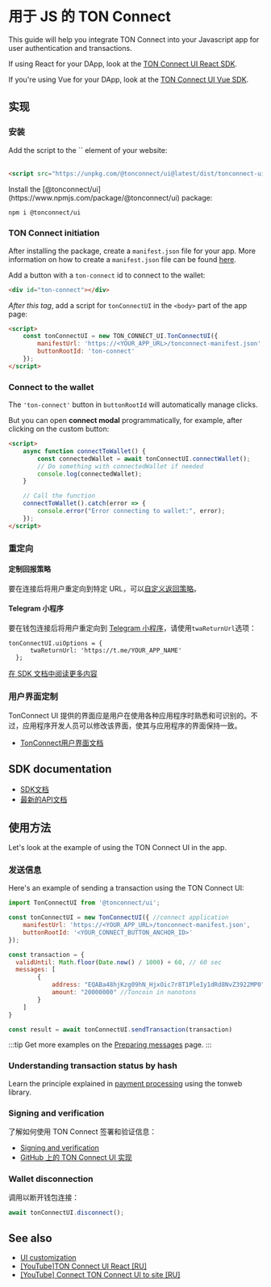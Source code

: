 

# 用于 JS 的 TON Connect

This guide will help you integrate TON Connect into your Javascript app for user authentication and transactions.

If using React for your DApp, look at the [TON Connect UI React SDK](/v3/guidelines/ton-connect/frameworks/react).

If you're using Vue for your DApp, look at the [TON Connect UI Vue SDK](/v3/guidelines/ton-connect/frameworks/vue).

## 实现

### 安装

<Tabs groupId="Installation">
  <TabItem value="CDN" label="CDN">
Add the script to the `<HEAD>` element of your website:
    <br/>
    <br/>

```html
<script src="https://unpkg.com/@tonconnect/ui@latest/dist/tonconnect-ui.min.js"></script>
```

</TabItem>
  <TabItem value="NPM" label="NPM">
   Install the [@tonconnect/ui](https://www.npmjs.com/package/@tonconnect/ui) package:

```bash npm2yarn
npm i @tonconnect/ui
```

</TabItem>
</Tabs>

### TON Connect initiation

After installing the package, create a `manifest.json` file for your app.
More information on how to create a `manifest.json` file can be found [here](/v3/guidelines/ton-connect/guidelines/creating-manifest).

Add a button with a `ton-connect` id to connect to the wallet:

```html
<div id="ton-connect"></div>
```

_After this tag_, add a script for `tonConnectUI` in the `<body>` part of the app page:

```html
<script>
    const tonConnectUI = new TON_CONNECT_UI.TonConnectUI({
        manifestUrl: 'https://<YOUR_APP_URL>/tonconnect-manifest.json',
        buttonRootId: 'ton-connect'
    });
</script>
```

### Connect to the wallet

The `'ton-connect'` button in `buttonRootId` will automatically manage clicks.

But you can open **connect modal** programmatically, for example, after clicking on the custom button:

```html
<script>
    async function connectToWallet() {
        const connectedWallet = await tonConnectUI.connectWallet();
        // Do something with connectedWallet if needed
        console.log(connectedWallet);
    }

    // Call the function
    connectToWallet().catch(error => {
        console.error("Error connecting to wallet:", error);
    });
</script>
```

### 重定向

#### 定制回报策略

要在连接后将用户重定向到特定 URL，可以[自定义返回策略](https://github.com/ton-connect/sdk/tree/main/packages/ui#add-the-return-strategy)。

#### Telegram 小程序

要在钱包连接后将用户重定向到 [Telegram 小程序](/v3/guidelines/dapps/tma/overview)，请使用`twaReturnUrl`选项：

```tsx
tonConnectUI.uiOptions = {
      twaReturnUrl: 'https://t.me/YOUR_APP_NAME'
  };
```

[在 SDK 文档中阅读更多内容](https://github.com/ton-connect/sdk/tree/main/packages/ui#use-inside-twa-telegram-web-app)

### 用户界面定制

TonConnect UI 提供的界面应是用户在使用各种应用程序时熟悉和可识别的。不过，应用程序开发人员可以修改该界面，使其与应用程序的界面保持一致。

- [TonConnect用户界面文档](https://github.com/ton-connect/sdk/tree/main/packages/ui#ui-customisation)

## SDK documentation

- [SDK文档](https://github.com/ton-connect/sdk/blob/main/packages/ui/README.md)
- [最新的API文档](https://ton-connect.github.io/sdk/modules/_tonconnect_ui.html)

## 使用方法

Let's look at the example of using the TON Connect UI in the app.

### 发送信息

Here's an example of sending a transaction using the TON Connect UI:

```js
import TonConnectUI from '@tonconnect/ui';

const tonConnectUI = new TonConnectUI({ //connect application
    manifestUrl: 'https://<YOUR_APP_URL>/tonconnect-manifest.json',
    buttonRootId: '<YOUR_CONNECT_BUTTON_ANCHOR_ID>'
});

const transaction = {
  validUntil: Math.floor(Date.now() / 1000) + 60, // 60 sec
  messages: [
        {
            address: "EQABa48hjKzg09hN_HjxOic7r8T1PleIy1dRd8NvZ3922MP0", // destination address
            amount: "20000000" //Toncoin in nanotons
        }
    ]
}

const result = await tonConnectUI.sendTransaction(transaction)
```

:::tip
Get more examples on the [Preparing messages](/v3/guidelines/ton-connect/guidelines/preparing-messages) page.
:::

### Understanding transaction status by hash

Learn the principle explained in [payment processing](/v3/guidelines/dapps/asset-processing/payments-processing#check-contracts-transactions) using the tonweb library.

### Signing and verification

了解如何使用 TON Connect 签署和验证信息：

- [Signing and verification](/v3/guidelines/ton-connect/guidelines/verifying-signed-in-users)
- [GitHub 上的 TON Connect UI 实现](https://github.com/ton-connect/sdk/tree/main/packages/ui#add-connect-request-parameters-ton_proof)

### Wallet disconnection

调用以断开钱包连接：

```js
await tonConnectUI.disconnect();
```

## See also

- [UI customization](https://github.com/ton-connect/sdk/tree/main/packages/ui#ui-customisation)
- [[YouTube]TON Connect UI React [RU]](https://youtu.be/wIMbkJHv0Fs?list=PLyDBPwv9EPsCJ226xS5_dKmXXxWx1CKz_&t=1747)
- [[YouTube] Connect TON Connect UI to site [RU]](https://www.youtube.com/watch?v=HUQ1DPfFxG4&list=PLyDBPwv9EPsAIWi8vgic9kiV3KF_wvIcz&index=4)

<Feedback />
